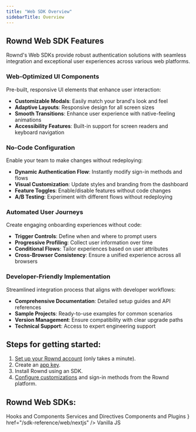 ```yaml
---
title: "Web SDK Overview"
sidebarTitle: Overview
---
```


## Rownd Web SDK Features
Rownd's Web SDKs provide robust authentication solutions with seamless integration and exceptional user experiences across various web platforms.

### Web-Optimized UI Components

Pre-built, responsive UI elements that enhance user interaction:
- **Customizable Modals**: Easily match your brand's look and feel
- **Adaptive Layouts**: Responsive design for all screen sizes
- **Smooth Transitions**: Enhance user experience with native-feeling animations
- **Accessibility Features**: Built-in support for screen readers and keyboard navigation

### No-Code Configuration

Enable your team to make changes without redeploying:
- **Dynamic Authentication Flow**: Instantly modify sign-in methods and flows
- **Visual Customization**: Update styles and branding from the dashboard
- **Feature Toggles**: Enable/disable features without code changes
- **A/B Testing**: Experiment with different flows without redeploying

### Automated User Journeys

Create engaging onboarding experiences without code:
- **Trigger Controls**: Define when and where to prompt users
- **Progressive Profiling**: Collect user information over time
- **Conditional Flows**: Tailor experiences based on user attributes
- **Cross-Browser Consistency**: Ensure a unified experience across all browsers

### Developer-Friendly Implementation

Streamlined integration process that aligns with developer workflows:
- **Comprehensive Documentation**: Detailed setup guides and API references
- **Sample Projects**: Ready-to-use examples for common scenarios
- **Version Management**: Ensure compatibility with clear upgrade paths
- **Technical Support**: Access to expert engineering support

## Steps for getting started:
1. [Set up your Rownd account](/welcome/getting-started) (only takes a minute).
2. Create an [app key](/configuration/app-credentials).
3. Install Rownd using an SDK.
4. [Configure customizations](/configuration/overview) and sign-in methods from the Rownd platform.

## Rownd Web SDKs:

<CardGroup>
    <Card
        title="React"
        icon="react"
        href="/sdk-reference/web/react"
    >
        Hooks and Components
    </Card>
    <Card
        title="Angular"
        icon="angular"
        href="/sdk-reference/web/angular"
    >
        Services and Directives
    </Card>
    <Card
        title="Vue"
        icon="vuejs"
        href="/sdk-reference/web/vue"
    >
        Components and Plugins
    </Card>
    <Card
        title="Next.js"
        icon={<svg
                className="h-6 w-6 bg-primary dark:bg-primary-light"
                style={{
                    "WebkitMaskImage": "url('/images/next-js.svg')",
                    "WebkitMaskRepeat": "no-repeat",
                    "WebkitMaskPosition": "center center",
                }}
            />}
        href="/sdk-reference/web/nextjs"
    />
    <Card
        title="JavaScript"
        icon="js"
        href="/sdk-reference/web/javascript"
    >
        Vanilla JS
    </Card>
</CardGroup>
